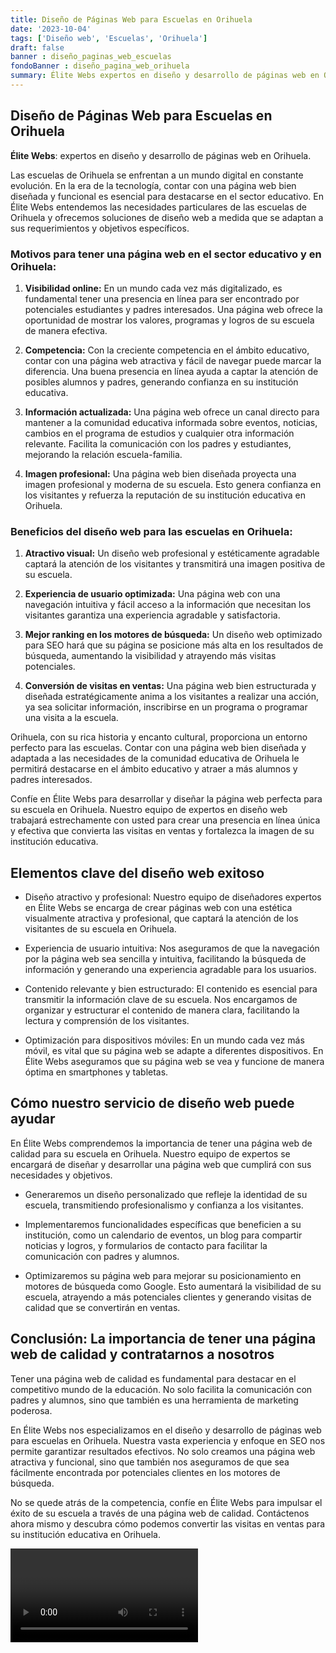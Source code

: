 ```yaml
---
title: Diseño de Páginas Web para Escuelas en Orihuela
date: '2023-10-04'
tags: ['Diseño web', 'Escuelas', 'Orihuela']
draft: false
banner : diseño_paginas_web_escuelas
fondoBanner : diseño_pagina_web_orihuela
summary: Élite Webs expertos en diseño y desarrollo de páginas web en Orihuela.
---
```


## Diseño de Páginas Web para Escuelas en Orihuela

**Élite Webs**: expertos en diseño y desarrollo de páginas web en Orihuela.

Las escuelas de Orihuela se enfrentan a un mundo digital en constante evolución. En la era de la tecnología, contar con una página web bien diseñada y funcional es esencial para destacarse en el sector educativo. En Élite Webs entendemos las necesidades particulares de las escuelas de Orihuela y ofrecemos soluciones de diseño web a medida que se adaptan a sus requerimientos y objetivos específicos.

### Motivos para tener una página web en el sector educativo y en Orihuela:

1. **Visibilidad online:** En un mundo cada vez más digitalizado, es fundamental tener una presencia en línea para ser encontrado por potenciales estudiantes y padres interesados. Una página web ofrece la oportunidad de mostrar los valores, programas y logros de su escuela de manera efectiva.

2. **Competencia:** Con la creciente competencia en el ámbito educativo, contar con una página web atractiva y fácil de navegar puede marcar la diferencia. Una buena presencia en línea ayuda a captar la atención de posibles alumnos y padres, generando confianza en su institución educativa.

3. **Información actualizada:** Una página web ofrece un canal directo para mantener a la comunidad educativa informada sobre eventos, noticias, cambios en el programa de estudios y cualquier otra información relevante. Facilita la comunicación con los padres y estudiantes, mejorando la relación escuela-familia.

4. **Imagen profesional:** Una página web bien diseñada proyecta una imagen profesional y moderna de su escuela. Esto genera confianza en los visitantes y refuerza la reputación de su institución educativa en Orihuela.

### Beneficios del diseño web para las escuelas en Orihuela:

1. **Atractivo visual:** Un diseño web profesional y estéticamente agradable captará la atención de los visitantes y transmitirá una imagen positiva de su escuela.

2. **Experiencia de usuario optimizada:** Una página web con una navegación intuitiva y fácil acceso a la información que necesitan los visitantes garantiza una experiencia agradable y satisfactoria.

3. **Mejor ranking en los motores de búsqueda:** Un diseño web optimizado para SEO hará que su página se posicione más alta en los resultados de búsqueda, aumentando la visibilidad y atrayendo más visitas potenciales.

4. **Conversión de visitas en ventas:** Una página web bien estructurada y diseñada estratégicamente anima a los visitantes a realizar una acción, ya sea solicitar información, inscribirse en un programa o programar una visita a la escuela.

Orihuela, con su rica historia y encanto cultural, proporciona un entorno perfecto para las escuelas. Contar con una página web bien diseñada y adaptada a las necesidades de la comunidad educativa de Orihuela le permitirá destacarse en el ámbito educativo y atraer a más alumnos y padres interesados.

Confíe en Élite Webs para desarrollar y diseñar la página web perfecta para su escuela en Orihuela. Nuestro equipo de expertos en diseño web trabajará estrechamente con usted para crear una presencia en línea única y efectiva que convierta las visitas en ventas y fortalezca la imagen de su institución educativa.

<GifSeo />

<Cta />

## Elementos clave del diseño web exitoso

- Diseño atractivo y profesional: Nuestro equipo de diseñadores expertos en Élite Webs se encarga de crear páginas web con una estética visualmente atractiva y profesional, que captará la atención de los visitantes de su escuela en Orihuela.

- Experiencia de usuario intuitiva: Nos aseguramos de que la navegación por la página web sea sencilla y intuitiva, facilitando la búsqueda de información y generando una experiencia agradable para los usuarios.

- Contenido relevante y bien estructurado: El contenido es esencial para transmitir la información clave de su escuela. Nos encargamos de organizar y estructurar el contenido de manera clara, facilitando la lectura y comprensión de los visitantes.

- Optimización para dispositivos móviles: En un mundo cada vez más móvil, es vital que su página web se adapte a diferentes dispositivos. En Élite Webs aseguramos que su página web se vea y funcione de manera óptima en smartphones y tabletas.

## Cómo nuestro servicio de diseño web puede ayudar

En Élite Webs comprendemos la importancia de tener una página web de calidad para su escuela en Orihuela. Nuestro equipo de expertos se encargará de diseñar y desarrollar una página web que cumplirá con sus necesidades y objetivos.

- Generaremos un diseño personalizado que refleje la identidad de su escuela, transmitiendo profesionalismo y confianza a los visitantes.

- Implementaremos funcionalidades específicas que beneficien a su institución, como un calendario de eventos, un blog para compartir noticias y logros, y formularios de contacto para facilitar la comunicación con padres y alumnos.

- Optimizaremos su página web para mejorar su posicionamiento en motores de búsqueda como Google. Esto aumentará la visibilidad de su escuela, atrayendo a más potenciales clientes y generando visitas de calidad que se convertirán en ventas.

## Conclusión: La importancia de tener una página web de calidad y contratarnos a nosotros

Tener una página web de calidad es fundamental para destacar en el competitivo mundo de la educación. No solo facilita la comunicación con padres y alumnos, sino que también es una herramienta de marketing poderosa.

En Élite Webs nos especializamos en el diseño y desarrollo de páginas web para escuelas en Orihuela. Nuestra vasta experiencia y enfoque en SEO nos permite garantizar resultados efectivos. No solo creamos una página web atractiva y funcional, sino que también nos aseguramos de que sea fácilmente encontrada por potenciales clientes en los motores de búsqueda.

No se quede atrás de la competencia, confíe en Élite Webs para impulsar el éxito de su escuela a través de una página web de calidad. Contáctenos ahora mismo y descubra cómo podemos convertir las visitas en ventas para su institución educativa en Orihuela.

<Video />

<CtaBot job='Escuelas' city='Orihuela'/>

<Gmaps query='Orihuela+españa+maps' />